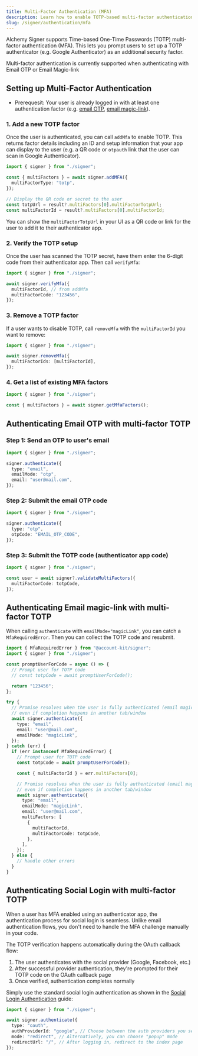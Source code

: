 ```yaml
---
title: Multi-Factor Authentication (MFA)
description: Learn how to enable TOTP-based multi-factor authentication with Alchemy Signer
slug: /signer/authentication/mfa
---
```




Alchemy Signer supports Time-based One-Time Passwords (TOTP) multi-factor authentication (MFA).
This lets you prompt users to set up a TOTP authenticator (e.g. Google Authenticator) as an additional security factor.

<Tip>
  Multi-factor authentication is currently supported when authenticating with
  Email OTP or Email Magic-link
</Tip>

## Setting up Multi-Factor Authentication

- Prerequesit: Your user is already logged in with at least one authentication factor (e.g. [email OTP](/wallets/signer/authentication/email-otp), [email magic-link](/wallets/signer/authentication/email-magic-link)).

### 1. Add a new TOTP factor

Once the user is authenticated, you can call `addMfa` to enable TOTP. This returns factor details including an ID and setup information that your app can display to the user (e.g. a QR code or `otpauth` link that the user can scan in Google Authenticator).

<CodeBlocks>

```ts twoslash [example.ts]
import { signer } from "./signer";

const { multiFactors } = await signer.addMFA({
  multiFactorType: "totp",
});

// Display the QR code or secret to the user
const totpUrl = result?.multiFactors[0].multiFactorTotpUrl;
const multiFactorId = result?.multiFactors[0].multiFactorId;
```

<Markdown src="../../../shared/signer/signer.mdx" />

</CodeBlocks>

You can show the `multiFactorTotpUrl` in your UI as a QR code or link for the user to add it to their authenticator app.

### 2. Verify the TOTP setup

Once the user has scanned the TOTP secret, have them enter the 6-digit code from their authenticator app. Then call `verifyMfa`:

<CodeBlocks>

```ts twoslash [example.ts]
import { signer } from "./signer";

await signer.verifyMfa({
  multiFactorId, // from addMfa
  multiFactorCode: "123456",
});
```

<Markdown src="../../../shared/signer/signer.mdx" />

</CodeBlocks>

### 3. Remove a TOTP factor

If a user wants to disable TOTP, call `removeMfa` with the `multiFactorId` you want to remove:

<CodeBlocks>

```ts twoslash [example.ts]
import { signer } from "./signer";

await signer.removeMfa({
  multiFactorIds: [multiFactorId],
});
```

<Markdown src="../../../shared/signer/signer.mdx" />

</CodeBlocks>

### 4. Get a list of existing MFA factors

<CodeBlocks>

```ts twoslash [example.ts]
import { signer } from "./signer";

const { multiFactors } = await signer.getMfaFactors();
```

<Markdown src="../../../shared/signer/signer.mdx" />

</CodeBlocks>

## Authenticating Email OTP with multi-factor TOTP

### Step 1: Send an OTP to user's email

<CodeBlocks>

```ts twoslash [example.ts]
import { signer } from "./signer";

signer.authenticate({
  type: "email",
  emailMode: "otp",
  email: "user@mail.com",
});
```

<Markdown src="../../../shared/signer/signer.mdx" />

</CodeBlocks>

### Step 2: Submit the email OTP code

<CodeBlocks>

```ts twoslash [example.ts]
import { signer } from "./signer";

signer.authenticate({
  type: "otp",
  otpCode: "EMAIL_OTP_CODE",
});
```

<Markdown src="../../../shared/signer/signer.mdx" />

</CodeBlocks>

### Step 3: Submit the TOTP code (authenticator app code)

<CodeBlocks>

```ts twoslash [example.ts]
import { signer } from "./signer";

const user = await signer?.validateMultiFactors({
  multiFactorCode: totpCode,
});
```

<Markdown src="../../../shared/signer/signer.mdx" />

</CodeBlocks>

## Authenticating Email magic-link with multi-factor TOTP

When calling `authenticate` with `emailMode="magicLink"`, you can catch a `MfaRequiredError`. Then you can collect the TOTP code and resubmit.

<CodeBlocks>

```ts twoslash [example.ts]
import { MfaRequiredError } from "@account-kit/signer";
import { signer } from "./signer";

const promptUserForCode = async () => {
  // Prompt user for TOTP code
  // const totpCode = await promptUserForCode();

  return "123456";
};

try {
  // Promise resolves when the user is fully authenticated (email magic link + optional MFA),
  // even if completion happens in another tab/window
  await signer.authenticate({
    type: "email",
    email: "user@mail.com",
    emailMode: "magicLink",
  });
} catch (err) {
  if (err instanceof MfaRequiredError) {
    // Prompt user for TOTP code
    const totpCode = await promptUserForCode();

    const { multiFactorId } = err.multiFactors[0];

    // Promise resolves when the user is fully authenticated (email magic link + optional MFA),
    // even if completion happens in another tab/window
    await signer.authenticate({
      type: "email",
      emailMode: "magicLink",
      email: "user@mail.com",
      multiFactors: [
        {
          multiFactorId,
          multiFactorCode: totpCode,
        },
      ],
    });
  } else {
    // handle other errors
  }
}
```

<Markdown src="../../../shared/signer/signer.mdx" />

</CodeBlocks>

## Authenticating Social Login with multi-factor TOTP

When a user has MFA enabled using an authenticator app, the authentication process for social login is seamless. Unlike email authentication flows, you don't need to handle the MFA challenge manually in your code.

The TOTP verification happens automatically during the OAuth callback flow:

1. The user authenticates with the social provider (Google, Facebook, etc.)
2. After successful provider authentication, they're prompted for their TOTP code on the OAuth callback page
3. Once verified, authentication completes normally

Simply use the standard social login authentication as shown in the [Social Login Authentication](/wallets/signer/authentication/social-login) guide:

<CodeBlocks>

```ts twoslash [example.ts]
import { signer } from "./signer";

await signer.authenticate({
  type: "oauth",
  authProviderId: "google", // Choose between the auth providers you selected to support from your auth policy
  mode: "redirect", // Alternatively, you can choose "popup" mode
  redirectUrl: "/", // After logging in, redirect to the index page
});
```

<Markdown src="../../../shared/signer/signer.mdx" />

</CodeBlocks>
